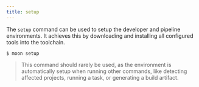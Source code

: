 ```yaml
---
title: setup
---
```


The `setup` command can be used to setup the developer and pipeline environments. It achieves this
by downloading and installing all configured tools into the toolchain.

```shell
$ moon setup
```

> This command should rarely be used, as the environment is automatically setup when running other
> commands, like detecting affected projects, running a task, or generating a build artifact.
